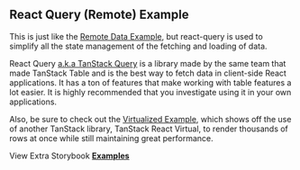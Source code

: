 
<Head>
  <title>React Query Example - Mantine React Table Docs</title>
  <meta
    name="description"
    content="An example of Mantine React Table which shows how to fetch remote data and filter and paginate on a remote server with react-query"
  />
  <meta
    property="og:title"
    content="React Query with Mantine React Table Example"
  />
  <meta
    property="og:description"
    content="Learn best practices with React Query with Mantine React Table"
  />
</Head>

## React Query (Remote) Example

This is just like the [Remote Data Example](/docs/examples/remote), but react-query is used to simplify all the state management of the fetching and loading of data.

React Query [a.k.a TanStack Query](https://tanstack.com/query/latest) is a library made by the same team that made TanStack Table and is the best way to fetch data in client-side React applications. It has a ton of features that make working with table features a lot easier. It is highly recommended that you investigate using it in your own applications.

Also, be sure to check out the [Virtualized Example](/docs/examples/virtualized), which shows off the use of another TanStack library, TanStack React Virtual, to render thousands of rows at once while still maintaining great performance.

<Example />

View Extra Storybook **[Examples](https://www.mantine-react-table.dev/?path=/story/prop-playground--default)**
